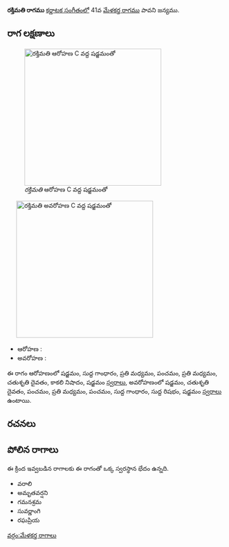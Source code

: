 {{Infobox ragam
	| name          	= రక్తిమతి
	| synonym	    	= 
	| mela          	= 
	| chakra        	= 
	| janaka        	= 
	| type          	= షడవ
	| arohanam      	= {{svaraC|S|G1|M2|P|M2|D2|N3|S'}} 
	| avarohanam    	= {{svaraC|S'|D2|P|M2|P|G1|R1|S}}
	| jeeva         	=
	| chhaya        	=
	| nyasa         	=
	| vishesha      	= 
	| equivalent  		= 
}}
{{కర్ణాటక సంగీత రాగాలు}}
'''రక్తిమతి రాగము''' [[కర్ణాటక సంగీతం]]లో 41వ [[మేళకర్త రాగము]] పావని జన్యము. 


==రాగ లక్షణాలు==
[[Image:raktimati_ar_kb2wiki.png|thumb|right|316px|''రక్తిమతి'' ఆరోహణ C వద్ద షడ్జమంతో]]
	[[Image:raktimati_av_kb2wiki.png|thumb|right|316px|''రక్తిమతి'' అవరోహణ C వద్ద షడ్జమంతో]]

* ఆరోహణ : {{svaraC|S|G1|M2|P|M2|D2|N3|S'}} 
* అవరోహణ : {{svaraC|S'|D2|P|M2|P|G1|R1|S}}

ఈ రాగం ఆరోహణంలో షడ్జమం, సుద్ద  గాంధారం, ప్రతి మధ్యమం, పంచమం, ప్రతి మధ్యమం, చతుశృతి దైవతం, కాకలి  నిషాదం, షడ్జమం [[స్వరాలు]], అవరోహణంలో షడ్జమం, చతుశృతి దైవతం, పంచమం, ప్రతి మధ్యమం, పంచమం, సుద్ద  గాంధారం, సుద్ద  రిషభం, షడ్జమం [[స్వరాలు]] ఉంటాయి.

==రచనలు==



==పోలిన రాగాలు==
ఈ క్రింద ఇవ్వబడిన రాగాలకు ఈ రాగంతో ఒక్క స్వరస్థాన భేదం ఉన్నది.
* వరాలి
* అమృతవర్షని
* గమనశ్రమ
* సువర్ణాంగి
* రఘప్రియ



[[వర్గం:మేళకర్త రాగాలు]]